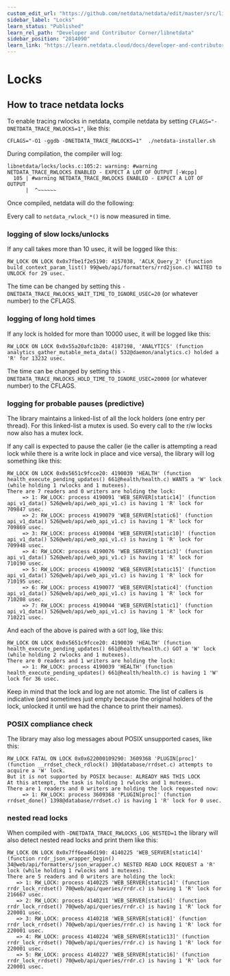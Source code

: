 ```yaml
---
custom_edit_url: "https://github.com/netdata/netdata/edit/master/src/libnetdata/locks/README.md"
sidebar_label: "Locks"
learn_status: "Published"
learn_rel_path: "Developer and Contributor Corner/libnetdata"
sidebar_position: "2014090"
learn_link: "https://learn.netdata.cloud/docs/developer-and-contributor-corner/libnetdata/locks"
---
```


# Locks

## How to trace netdata locks

To enable tracing rwlocks in netdata, compile netdata by setting `CFLAGS="-DNETDATA_TRACE_RWLOCKS=1"`, like this:

```
CFLAGS="-O1 -ggdb -DNETDATA_TRACE_RWLOCKS=1"  ./netdata-installer.sh
```

During compilation, the compiler will log:

```
libnetdata/locks/locks.c:105:2: warning: #warning NETDATA_TRACE_RWLOCKS ENABLED - EXPECT A LOT OF OUTPUT [-Wcpp]
  105 | #warning NETDATA_TRACE_RWLOCKS ENABLED - EXPECT A LOT OF OUTPUT
      |  ^~~~~~~
```

Once compiled, netdata will do the following:

Every call to `netdata_rwlock_*()` is now measured in time.

### logging of slow locks/unlocks

If any call takes more than 10 usec, it will be logged like this:

```
RW_LOCK ON LOCK 0x0x7fbe1f2e5190: 4157038, 'ACLK_Query_2' (function build_context_param_list() 99@web/api/formatters/rrd2json.c) WAITED to UNLOCK for 29 usec.
```

The time can be changed by setting this `-DNETDATA_TRACE_RWLOCKS_WAIT_TIME_TO_IGNORE_USEC=20` (or whatever number) to the CFLAGS.

### logging of long hold times

If any lock is holded for more than 10000 usec, it will be logged like this:

```
RW_LOCK ON LOCK 0x0x55a20afc1b20: 4187198, 'ANALYTICS' (function analytics_gather_mutable_meta_data() 532@daemon/analytics.c) holded a 'R' for 13232 usec.
```

The time can be changed by setting this `-DNETDATA_TRACE_RWLOCKS_HOLD_TIME_TO_IGNORE_USEC=20000` (or whatever number) to the CFLAGS.

### logging for probable pauses (predictive)

The library maintains a linked-list of all the lock holders (one entry per thread).  For this linked-list a mutex is used. So every call to the r/w locks now also has  a mutex lock.

If any call is expected to pause the caller (ie the caller is attempting a read lock while there is a write lock in place and vice versa), the library will log something like this:

```
RW_LOCK ON LOCK 0x0x5651c9fcce20: 4190039 'HEALTH' (function health_execute_pending_updates() 661@health/health.c) WANTS a 'W' lock (while holding 1 rwlocks and 1 mutexes).
There are 7 readers and 0 writers are holding the lock:
     => 1: RW_LOCK: process 4190091 'WEB_SERVER[static14]' (function api_v1_data() 526@web/api/web_api_v1.c) is having 1 'R' lock for 709847 usec.
     => 2: RW_LOCK: process 4190079 'WEB_SERVER[static6]' (function api_v1_data() 526@web/api/web_api_v1.c) is having 1 'R' lock for 709869 usec.
     => 3: RW_LOCK: process 4190084 'WEB_SERVER[static10]' (function api_v1_data() 526@web/api/web_api_v1.c) is having 1 'R' lock for 709948 usec.
     => 4: RW_LOCK: process 4190076 'WEB_SERVER[static3]' (function api_v1_data() 526@web/api/web_api_v1.c) is having 1 'R' lock for 710190 usec.
     => 5: RW_LOCK: process 4190092 'WEB_SERVER[static15]' (function api_v1_data() 526@web/api/web_api_v1.c) is having 1 'R' lock for 710195 usec.
     => 6: RW_LOCK: process 4190077 'WEB_SERVER[static4]' (function api_v1_data() 526@web/api/web_api_v1.c) is having 1 'R' lock for 710208 usec.
     => 7: RW_LOCK: process 4190044 'WEB_SERVER[static1]' (function api_v1_data() 526@web/api/web_api_v1.c) is having 1 'R' lock for 710221 usec.
```

And each of the above is paired with a `GOT` log, like this:

```
RW_LOCK ON LOCK 0x0x5651c9fcce20: 4190039 'HEALTH' (function health_execute_pending_updates() 661@health/health.c) GOT a 'W' lock (while holding 2 rwlocks and 1 mutexes).
There are 0 readers and 1 writers are holding the lock:
     => 1: RW_LOCK: process 4190039 'HEALTH' (function health_execute_pending_updates() 661@health/health.c) is having 1 'W' lock for 36 usec.
```

Keep in mind that the lock and log are not atomic. The list of callers is indicative (and sometimes just empty because the original holders of the lock, unlocked it until we had the chance to print their names).

### POSIX compliance check

The library may also log messages about POSIX unsupported cases, like this:

```
RW_LOCK FATAL ON LOCK 0x0x622000109290: 3609368 'PLUGIN[proc]' (function __rrdset_check_rdlock() 10@database/rrdset.c) attempts to acquire a 'W' lock.
But it is not supported by POSIX because: ALREADY HAS THIS LOCK
At this attempt, the task is holding 1 rwlocks and 1 mutexes.
There are 1 readers and 0 writers are holding the lock requested now:
     => 1: RW_LOCK: process 3609368 'PLUGIN[proc]' (function rrdset_done() 1398@database/rrdset.c) is having 1 'R' lock for 0 usec.
```

### nested read locks

When compiled with `-DNETDATA_TRACE_RWLOCKS_LOG_NESTED=1` the library will also detect nested read locks and print them like this:

```
RW_LOCK ON LOCK 0x0x7ff6ea46d190: 4140225 'WEB_SERVER[static14]' (function rrdr_json_wrapper_begin() 34@web/api/formatters/json_wrapper.c) NESTED READ LOCK REQUEST a 'R' lock (while holding 1 rwlocks and 1 mutexes).
There are 5 readers and 0 writers are holding the lock:
   => 1: RW_LOCK: process 4140225 'WEB_SERVER[static14]' (function rrdr_lock_rrdset() 70@web/api/queries/rrdr.c) is having 1 'R' lock for 216667 usec.
   => 2: RW_LOCK: process 4140211 'WEB_SERVER[static6]' (function rrdr_lock_rrdset() 70@web/api/queries/rrdr.c) is having 1 'R' lock for 220001 usec.
   => 3: RW_LOCK: process 4140218 'WEB_SERVER[static8]' (function rrdr_lock_rrdset() 70@web/api/queries/rrdr.c) is having 1 'R' lock for 220001 usec.
   => 4: RW_LOCK: process 4140224 'WEB_SERVER[static13]' (function rrdr_lock_rrdset() 70@web/api/queries/rrdr.c) is having 1 'R' lock for 220001 usec.
   => 5: RW_LOCK: process 4140227 'WEB_SERVER[static16]' (function rrdr_lock_rrdset() 70@web/api/queries/rrdr.c) is having 1 'R' lock for 220001 usec.
```



